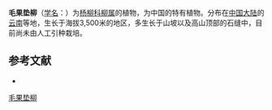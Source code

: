 {{Speciesbox
| name = 毛果垫柳
| status = 
| status_system = 
| image =
| genus = Salix
| species = piptotricha
| authority = Hand.-Mazz.
}}

'''毛果垫柳'''（[[学名|学名]]：{{lang|la|''Salix piptotricha''}}）为[[杨柳科|杨柳科]][[柳属|柳属]]的植物，为中国的特有植物。分布在[[中国大陆|中国大陆]]的[[云南|云南]]等地，生长于海拔3,500米的地区，多生长于山坡以及高山顶部的石缝中，目前尚未由人工引种栽培。

== 参考文献 ==
<div class="references-small">
* {{cite web| url =http://www.bioinfo.cn/db05/KmzwSpecies.php?action=view&id=20552| title =毛果垫柳| work =《中国高等植物数据库全库》| publisher =中国科学院微生物研究所| author =昆明植物研究所| accessdate =2009-02-25| deadurl =yes| archiveurl =https://web.archive.org/web/20160305082141/http://www.bioinfo.cn/db05/KmzwSpecies.php?action=view&id=20552| archivedate =2016-03-05}}
</div>
{{Taxonbar|from=Q11127180}}

[[Category:柳属|毛果垫柳]]


{{植物小作品}}